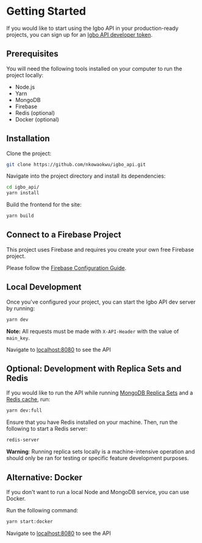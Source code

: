 
# Getting Started

If you would like to start using the Igbo API in your production-ready projects, you can sign up for an [Igbo API developer token](https://igboapi.com/signup).

## Prerequisites

You will need the following tools installed on your computer to run the project locally:

* Node.js
* Yarn
* MongoDB
* Firebase
* Redis (optional)
* Docker (optional)

## Installation

Clone the project:

```bash
git clone https://github.com/nkowaokwu/igbo_api.git
```

Navigate into the project directory and install its dependencies:

```bash
cd igbo_api/
yarn install
```

Build the frontend for the site:

```bash
yarn build
```

## Connect to a Firebase Project
This project uses Firebase and requires you create your own free Firebase project.

Please follow the [Firebase Configuration Guide](./guides/firebase).

## Local Development
Once you've configured your project, you can start the Igbo API dev server by running:

```bash
yarn dev
```

**Note:** All requests must be made with `X-API-Header` with the value of `main_key`.

Navigate to [localhost:8080](http://localhost:8080) to see the API

## Optional: Development with Replica Sets and Redis
If you would like to run the API while running [MongoDB Replica Sets]() and a [Redis cache](), run:

```bash
yarn dev:full
```

Ensure that you have Redis installed on your machine. Then, run the following to start a Redis server:

```bash
redis-server
```

**Warning**: Running replica sets locally is a machine-intensive operation and should only be ran for testing or specific
feature development purposes.

## Alternative: Docker

If you don't want to run a local Node and MongoDB service, you can use Docker.

Run the following command:

```bash
yarn start:docker
```

Navigate to [localhost:8080](http://localhost:8080) to see the API